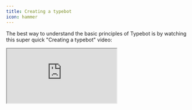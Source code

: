```yaml
---
title: Creating a typebot
icon: hammer
---
```


The best way to understand the basic principles of Typebot is by watching this super quick "Creating a typebot" video:

<div className="relative" style={{ paddingBottom: '64.5933014354067%' }}>
  <iframe
    src="https://www.youtube.com/embed/jp3ggg_42-M"
    allowFullScreen
    className="absolute top-0 left-0 w-full h-full"
  />
</div>
